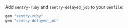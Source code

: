 Add `sentry-ruby` and `sentry-delayed_job` to your `Gemfile`:

```ruby {filename:"Gemfile"}
gem "sentry-ruby"
gem "sentry-delayed_job"
```
